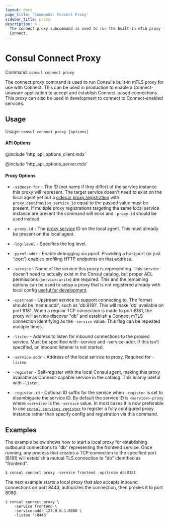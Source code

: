 ```yaml
---
layout: docs
page_title: 'Commands: Connect Proxy'
sidebar_title: proxy
description: >
  The connect proxy subcommand is used to run the built-in mTLS proxy for
  Connect.
---
```


# Consul Connect Proxy

Command: `consul connect proxy`

The connect proxy command is used to run Consul's built-in mTLS proxy for
use with Connect. This can be used in production to enable a Connect-unaware
application to accept and establish Connect-based connections. This proxy
can also be used in development to connect to Connect-enabled services.

## Usage

Usage: `consul connect proxy [options]`

#### API Options

@include 'http_api_options_client.mdx'

@include 'http_api_options_server.mdx'

#### Proxy Options

- `-sidecar-for` - The _ID_ (not name if they differ) of the service instance
  this proxy will represent. The target service doesn't need to exist on the
  local agent yet but a [sidecar proxy
  registration](/docs/connect/registration/service-registration) with
  `proxy.destination_service_id` equal to the passed value must be present. If
  multiple proxy registrations targeting the same local service instance are
  present the command will error and `-proxy-id` should be used instead.

- `-proxy-id` - The [proxy
  service](/docs/connect/registration/service-registration) ID on the
  local agent. This must already be present on the local agent.

- `-log-level` - Specifies the log level.

- `-pprof-addr` - Enable debugging via pprof. Providing a host:port (or just ':port')
  enables profiling HTTP endpoints on that address.

- `-service` - Name of the service this proxy is representing. This service
  doesn't need to actually exist in the Consul catalog, but proper ACL
  permissions (`service:write`) are required. This and the remaining options can
  be used to setup a proxy that is not registered already with local config
  [useful for development](/docs/connect/dev).

- `-upstream` - Upstream service to support connecting to. The format should be
  'name:addr', such as 'db:8181'. This will make 'db' available on port 8181.
  When a regular TCP connection is made to port 8181, the proxy will service
  discover "db" and establish a Connect mTLS connection identifying as
  the `-service` value. This flag can be repeated multiple times.

- `-listen` - Address to listen for inbound connections to the proxied service.
  Must be specified with -service and -service-addr. If this isn't specified,
  an inbound listener is not started.

- `-service-addr` - Address of the local service to proxy. Required for
  `-listen`.

- `-register` - Self-register with the local Consul agent, making this
  proxy available as Connect-capable service in the catalog. This is only
  useful with `-listen`.

- `-register-id` - Optional ID suffix for the service when `-register` is set to
  disambiguate the service ID. By default the service ID is `<service>-proxy`
  where `<service>` is the `-service` value. In most cases it is now preferable
  to use [`consul services register`](/docs/commands/services/register) to
  register a fully configured proxy instance rather than specify config and
  registration via this command.

## Examples

The example below shows how to start a local proxy for establishing outbound
connections to "db" representing the frontend service. Once running, any
process that creates a TCP connection to the specified port (8181) will
establish a mutual TLS connection to "db" identified as "frontend".

```shell-session
$ consul connect proxy -service frontend -upstream db:8181
```

The next example starts a local proxy that also accepts inbound connections
on port 8443, authorizes the connection, then proxies it to port 8080:

```shell-session
$ consul connect proxy \
    -service frontend \
    -service-addr 127.0.0.1:8080 \
    -listen ':8443'
```
